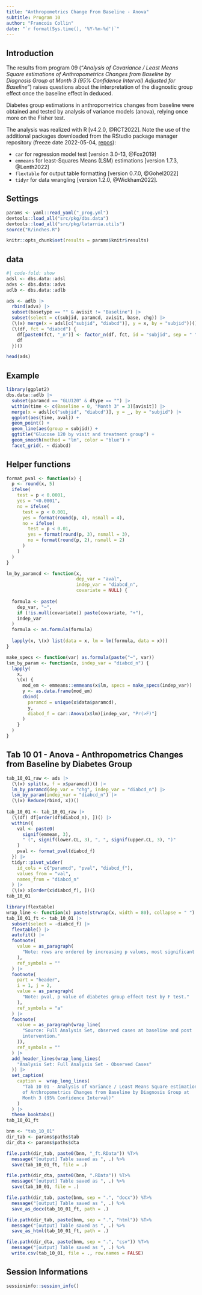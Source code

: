 ```yaml
---
title: "Anthropometrics Change From Baseline - Anova"
subtitle: Program 10
author: "Francois Collin"
date: "`r format(Sys.time(), '%Y-%m-%d')`"
---
```


## Introduction

The results from program 09 ("_Analysis of Covariance / Least Means Square
estimations of Anthropometrics Changes from Baseline by Diagnosis Group at
Month 3 (95% Confidence Interval) Adjusted for Baseline_") raises questions
about the interpretation of the diagnostic group effect once the baseline
effect in deduced.

Diabetes group estimations in anthropometrics changes from baseline were
obtained and tested by analysis of variance models (anova), relying once
more on the Fisher test.

The analysis was realized with R [v4.2.0, @RCT2022]. Note the
use of the additional packages downloaded from the RStudio package manager
repository (freeze date 2022-05-04, [repos](
https://packagemanager.rstudio.com/all/2022-05-04+Y3JhbiwyOjQ1MjYyMTU7NTVFQjhGODU)):

- `car` for regression model test [version 3.0-13, @Fox2019]
- `emmeans` for least-Squares Means (LSM) estimations [version 1.7.3, @Lenth2022]
- `flextable` for output table formatting [version 0.7.0, @Gohel2022]
- `tidyr` for data wrangling [version 1.2.0, @Wickham2022].

## Settings

```r
params <- yaml::read_yaml("_prog.yml")
devtools::load_all("src/pkg/dbs.data")
devtools::load_all("src/pkg/latarnia.utils")
source("R/inches.R")

knitr::opts_chunk$set(results = params$knitr$results)
```

## data

```r
#| code-fold: show
adsl <- dbs.data::adsl
advs <- dbs.data::advs
adlb <- dbs.data::adlb
```

```r
ads <- adlb |>
  rbind(advs) |>
  subset(basetype == "" & avisit != "Baseline") |>
  subset(select = c(subjid, paramcd, avisit, base, chg)) |>
  (\(x) merge(x = adsl[c("subjid", "diabcd")], y = x, by = "subjid"))() |>
  (\(df, fct = "diabcd") {
    df[paste0(fct, "_n")] <- factor_n(df, fct, id = "subjid", sep = " ")
    df
  })()

head(ads)
```

## Example

```r
library(ggplot2)
dbs.data::adlb |>
  subset(paramcd == "GLU120" & dtype == "") |>
  within(time <- c(Baseline = 0, "Month 3" = 3)[avisit]) |>
  merge(x = adsl[c("subjid", "diabcd")], y = _, by = "subjid") |>
  ggplot(aes(time, aval)) +
  geom_point() +
  geom_line(aes(group = subjid)) +
  ggtitle("Glucose 120 by visit and treatment group") +
  geom_smooth(method = "lm", color = "blue") +
  facet_grid(. ~ diabcd)
```

## Helper functions

```r
format_pval <- function(x) {
  p <- round(x, 5)
  ifelse(
    test = p < 0.0001,
    yes = "<0.0001",
    no = ifelse(
      test = p < 0.001,
      yes = format(round(p, 4), nsmall = 4),
      no = ifelse(
        test = p < 0.01,
        yes = format(round(p, 3), nsmall = 3),
        no = format(round(p, 2), nsmall = 2)
      )
    )
  )
}

lm_by_paramcd <- function(x,
                          dep_var = "aval",
                          indep_var = "diabcd_n",
                          covariate = NULL) {
  
  formula <- paste(
    dep_var, "~", 
    if (!is.null(covariate)) paste(covariate, "+"),
    indep_var
  )
  formula <- as.formula(formula)
  
  lapply(x, \(x) list(data = x, lm = lm(formula, data = x)))
}

make_specs <- function(var) as.formula(paste("~", var))
lsm_by_param <- function(x, indep_var = "diabcd_n") {
  lapply(
    x,
    \(x) {
      mod_em <- emmeans::emmeans(x$lm, specs = make_specs(indep_var))
      y <- as.data.frame(mod_em)
      cbind(
        paramcd = unique(x$data$paramcd),
        y,
        diabcd_f = car::Anova(x$lm)[indep_var, "Pr(>F)"]
      )
    }
  )
}
```

## Tab 10 01 - Anova - Anthropometrics Changes from Baseline by Diabetes Group

```r
tab_10_01_raw <- ads |>
  (\(x) split(x, f = x$paramcd))() |>
  lm_by_paramcd(dep_var = "chg", indep_var = "diabcd_n") |>
  lsm_by_param(indep_var = "diabcd_n") |>
  (\(x) Reduce(rbind, x))()
 
tab_10_01 <- tab_10_01_raw |>
  (\(df) df[order(df$diabcd_n), ])() |>
  within({
    val <- paste0(
      signif(emmean, 3),
      " (", signif(lower.CL, 3), ", ", signif(upper.CL, 3), ")"
    )
    pval <- format_pval(diabcd_f)
  }) |>
  tidyr::pivot_wider(
    id_cols = c("paramcd", "pval", "diabcd_f"),
    values_from = "val",
    names_from = "diabcd_n"
  ) |>
  (\(x) x[order(x$diabcd_f), ])()
tab_10_01
```

```r
library(flextable)
wrap_line <- function(x) paste(strwrap(x, width = 80), collapse = " ")
tab_10_01_ft <- tab_10_01 |>
  subset(select = -diabcd_f) |>
  flextable() |>
  autofit() |>
  footnote(
    value = as_paragraph(
      "Note: rows are ordered by increasing p values, most significant on top."
    ),
    ref_symbols = ""
  ) |>
  footnote(
    part = "header",
    i = 1, j = 2,
    value = as_paragraph(
      "Note: pval, p value of diabetes group effect test by F test."
    ),
    ref_symbols = "a"
  ) |>
  footnote(
    value = as_paragraph(wrap_line(
      "Source: Full Analysis Set, observed cases at baseline and post
      intervention."
    )),
    ref_symbols = ""
  ) |>
  add_header_lines(wrap_long_lines(
    "Analysis Set: Full Analysis Set - Observed Cases"
  )) |>
  set_caption(
    caption =  wrap_long_lines(
      "Tab 10 01 - Analysis of variance / Least Means Square estimations
      of Anthropometrics Changes from Baseline by Diagnosis Group at
      Month 3 (95% Confidence Interval)"
    )
  ) |>
  theme_booktabs()
tab_10_01_ft
```

```r
bnm <- "tab_10_01"
dir_tab <- params$paths$tab
dir_dta <- params$paths$dta

file.path(dir_tab, paste0(bnm, "_ft.RData")) %T>%
  message("[output] Table saved as ", .) %>%
  save(tab_10_01_ft, file = .)

file.path(dir_dta, paste0(bnm, ".RData")) %T>%
  message("[output] Table saved as ", .) %>%
  save(tab_10_01, file = .)

file.path(dir_tab, paste(bnm, sep = ".", "docx")) %T>%
  message("[output] Table saved as ", .) %>%
  save_as_docx(tab_10_01_ft, path = .)

file.path(dir_tab, paste(bnm, sep = ".", "html")) %T>%
  message("[output] Table saved as ", .) %>%
  save_as_html(tab_10_01_ft, path = .)

file.path(dir_dta, paste(bnm, sep = ".", "csv")) %T>%
  message("[output] Table saved as ", .) %>%
  write.csv(tab_10_01, file = ., row.names = FALSE)
```

## Session Informations

```r
sessioninfo::session_info()
```
